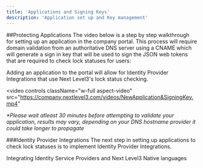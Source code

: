 ---
title: 'Applications and Signing Keys'
description: 'Application set up and Key management'
---
##Protecting Applications
The video below is a step by step walkthrough for setting up an application in the company portal. This process will require domain validation from an authoritative DNS server using a CNAME which will generate a sign in key that will be used to sign the JSON web tokens that are required to check lock statuses for users:

Adding an application to the portal will allow for Identity Provider Integrations that use Next Level3's lock status checking.

<video
  controls
  className="w-full aspect-video"
  src="https://company.nextlevel3.com/videos/NewApplication&SigningKey.mp4"
></video>
_*Please wait atleast 30 minutes before attempting to validate your application, results may vary, depending on your DNS hostname provider it could take longer to propagate_

###Identity Provider Integrations
The next step in setting up applications to check lock statuses is to implement Identity Provider Integrations.

<Card title="Identity Provider Integrations" href="/Integrations">
    Integrating Identity Service Providers and Next Level3 Native languages
</Card>


